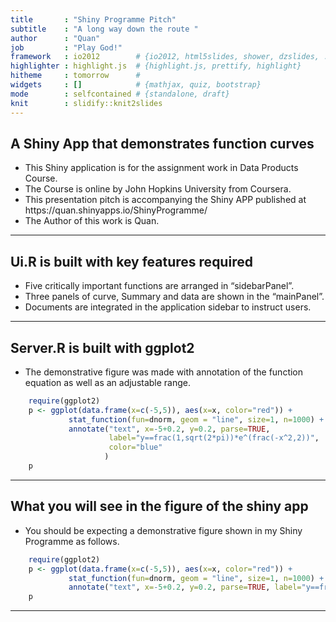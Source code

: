 ```yaml
---
title       : "Shiny Programme Pitch"
subtitle    : "A long way down the route "
author      : "Quan"
job         : "Play God!"
framework   : io2012        # {io2012, html5slides, shower, dzslides, ...}
highlighter : highlight.js  # {highlight.js, prettify, highlight}
hitheme     : tomorrow      # 
widgets     : []            # {mathjax, quiz, bootstrap}
mode        : selfcontained # {standalone, draft}
knit        : slidify::knit2slides
---
```


## A Shiny App that demonstrates function curves

- This Shiny application is for the assignment work in Data Products Course.
- The Course is online by John Hopkins University from Coursera.
- This presentation pitch is accompanying the Shiny APP published at
  https://quan.shinyapps.io/ShinyProgramme/
- The Author of this work is Quan.

---

## Ui.R is built with key features required

- Five critically important functions are arranged in "sidebarPanel".
- Three panels of curve, Summary and data are shown in the "mainPanel".
- Documents are integrated in the application sidebar to instruct users.

---

## Server.R is built with ggplot2

- The demonstrative figure was made with annotation of the function 
    equation as well as an adjustable range.

```r
    require(ggplot2)
    p <- ggplot(data.frame(x=c(-5,5)), aes(x=x, color="red")) +
             stat_function(fun=dnorm, geom = "line", size=1, n=1000) +
             annotate("text", x=-5+0.2, y=0.2, parse=TRUE, 
                      label="y==frac(1,sqrt(2*pi))*e^(frac(-x^2,2))", 
                      color="blue"
                     )
    p
```

---

## What you will see in the figure of the shiny app

- You should be expecting a demonstrative figure shown in my Shiny Programme as follows.

```r
    require(ggplot2)
    p <- ggplot(data.frame(x=c(-5,5)), aes(x=x, color="red")) +
             stat_function(fun=dnorm, geom = "line", size=1, n=1000) +
             annotate("text", x=-5+0.2, y=0.2, parse=TRUE, label="y==frac(1,sqrt(2*pi))*e^(frac(-x^2,2))", color="blue")
    p
```

---